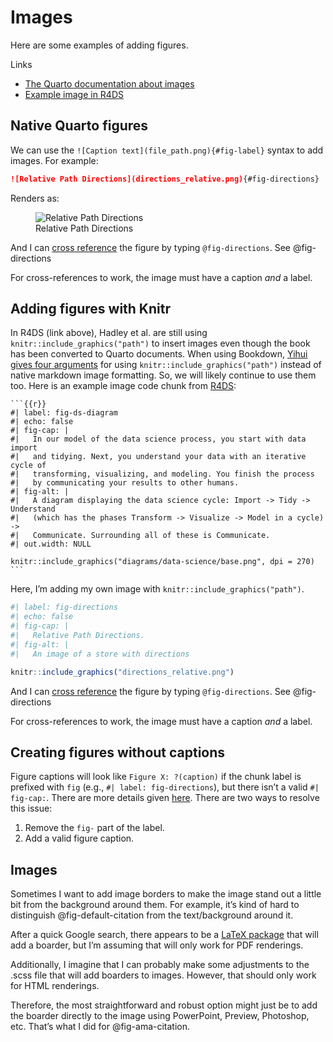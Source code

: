 # Images {#sec-images}

Here are some examples of adding figures.

Links

- [The Quarto documentation about images](https://quarto.org/docs/authoring/figures.html)
- [Example image in R4DS](https://github.com/hadley/r4ds/blob/main/intro.qmd)

## Native Quarto figures

We can use the `![Caption text](file_path.png){#fig-label}` syntax to add images. For example:

````markdown
![Relative Path Directions](directions_relative.png){#fig-directions}
````

Renders as:

![Relative Path Directions](directions_relative.png){#fig-directions}

And I can [cross reference](https://quarto.org/docs/authoring/cross-references.html) the figure by typing `@fig-directions`. See @fig-directions

::: {.callout-important}
For cross-references to work, the image must have a caption _and_ a label.
:::

## Adding figures with Knitr

In R4DS (link above), Hadley et al. are still using `knitr::include_graphics("path")` to insert images even though the book has been converted to Quarto documents. When using Bookdown, [Yihui gives four arguments](https://bookdown.org/yihui/bookdown/figures.html) for using `knitr::include_graphics("path")` instead of native markdown image formatting. So, we will likely continue to use them too. Here is an example image code chunk from [R4DS](https://github.com/hadley/r4ds/blob/main/intro.qmd):

````
```{{r}}
#| label: fig-ds-diagram
#| echo: false
#| fig-cap: |
#|   In our model of the data science process, you start with data import
#|   and tidying. Next, you understand your data with an iterative cycle of
#|   transforming, visualizing, and modeling. You finish the process 
#|   by communicating your results to other humans.
#| fig-alt: |
#|   A diagram displaying the data science cycle: Import -> Tidy -> Understand 
#|   (which has the phases Transform -> Visualize -> Model in a cycle) -> 
#|   Communicate. Surrounding all of these is Communicate.
#| out.width: NULL

knitr::include_graphics("diagrams/data-science/base.png", dpi = 270)
```
````

Here, I'm adding my own image with `knitr::include_graphics("path")`.

```r
#| label: fig-directions
#| echo: false
#| fig-cap: |
#|   Relative Path Directions.
#| fig-alt: |
#|   An image of a store with directions

knitr::include_graphics("directions_relative.png")
```

And I can [cross reference](https://quarto.org/docs/authoring/cross-references.html) the figure by typing `@fig-directions`. See @fig-directions

::: {.callout-important}
For cross-references to work, the image must have a caption _and_ a label.
:::

::: {.callout-warning}
## Creating figures without captions

Figure captions will look like `Figure X: ?(caption)` if the chunk label is prefixed with `fig` (e.g., `#| label: fig-directions`), but there isn't a valid `#| fig-cap:`. There are more details given [here](https://github.com/quarto-dev/quarto-cli/issues/3878). There are two ways to resolve this issue:

1. Remove the `fig-` part of the label.
2. Add a valid figure caption.
:::

## Images

Sometimes I want to add image borders to make the image stand out a little bit from the background around them. For example, it's kind of hard to distinguish @fig-default-citation from the text/background around it.

After a quick Google search, there appears to be a [LaTeX package](https://quarto.org/docs/authoring/figures.html#environments) that will add a boarder, but I'm assuming that will only work for PDF renderings.

Additionally, I imagine that I can probably make some adjustments to the .scss file that will add boarders to images. However, that should only work for HTML renderings. 

Therefore, the most straightforward and robust option might just be to add the boarder directly to the image using PowerPoint, Preview, Photoshop, etc. That's what I did for @fig-ama-citation.
